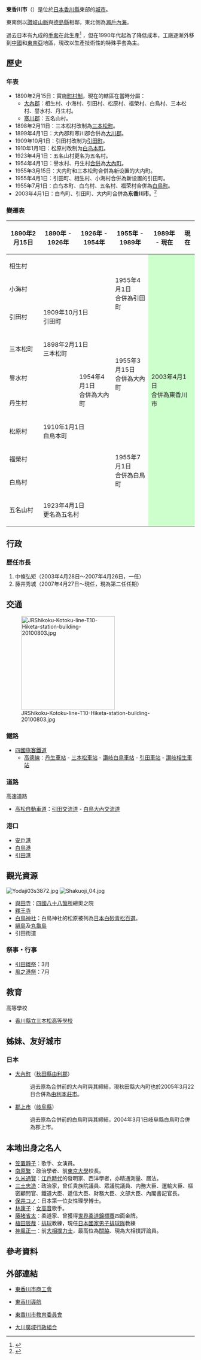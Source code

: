 {{infobox 日本的市
| 自治體名 = 東香川市
| 日文原名 = 東かがわ市
| 平假名 = ひがしかがわし
| 羅馬字拼音 = Higashikagawa-shi
| 圖像 = Kamebishiya02s3872.jpg
| 圖像說明 = [[龜菱屋醬油|龜菱屋醬油]]老鋪（[[岡田家宅邸|岡田家宅邸]]）
| 市章 = Emblem of Higashikagawa, Kagawa.svg

| 市旗 = Flag of Higashikagawa, Kagawa.svg
| 都道府縣 = 香川縣
| 編號 = 37207-2
| 面積 = 153.34
| 人口 = 29,745<ref>{{Cite web |url=http://www.higashikagawa.jp/itwinfo/cl1000019/ |title=東香川市官方網頁 |access-date=2012-10-18 |archive-date=2021-02-08 |archive-url=https://web.archive.org/web/20210208194655/https://www.higashikagawa.jp/itwinfo/cl1000019/ |dead-url=no }}</ref>
| 統計時間 = 2018年4月1日
| 自治體 = [[讚岐市|讚岐市]]<br />（隔海隣接）<br />[[小豆島町|小豆島町]]<br />'''[[德島縣|德島縣]]'''：[[鳴門市|鳴門市]]、[[阿波市|阿波市]]、[[板野町|板野町]]、[[上板町|上板町]]
| 市長 = 藤井秀城
| 卸任日期 = 2019年4月26日
| 議員數 = 18
| 郵遞區號 = 769-2792
| 所在地 = 東香川市湊1847番地1
| 電話號碼 = 879-26-1111
| 外部連結 = {{URL|www.higashikagawa.jp}}
| 地圖 = Higashikagawa in Kagawa Prefecture Ja.svg
| 註記 =
}}
'''東香川市'''（{{jpn|j=東かがわ市|hg=ひがしかがわし|rm=Higashikagawa shi|f=y}}）是位於[[日本|日本]][[香川縣|香川縣]]東部的[[城市|城市]]。

東南側以[[讚岐山脈|讚岐山脈]]與[[德島縣|德島縣]]相鄰，東北側為[[瀨戶內海|瀨戶內海]]。

過去日本有九成的[[手套|手套]]在此生產<ref>{{cite web| title=合併までの経緯| url=http://www.higashikagawa.jp/itwinfo/i659/| publisher=東香川市政府| accessdate=2012-10-23| language=ja| archive-date=2021-02-08| archive-url=https://web.archive.org/web/20210208194657/https://www.higashikagawa.jp/itwinfo/i659/| dead-url=no}}</ref> ，但在1990年代起為了降低成本，工廠逐漸外移到[[中國|中國]]和[[東南亞|東南亞]]地區，現改以生產技術性的特殊手套為主。

==歷史==
===年表===
* 1890年2月15日：實施[[町村制|町村制]]，現在的轄區在當時分屬：
** [[大內郡|大內郡]]：相生村、小海村、引田村、松原村、福榮村、白鳥村、三本松村、譽水村、丹生村。
** [[寒川郡_(香川縣)|寒川郡]]：五名山村。
* 1898年2月11日：三本松村改制為[[三本松町|三本松町]]。
* 1899年4月1日：大內郡和寒川郡合併為[[大川郡|大川郡]]。
* 1909年10月1日：引田村改制为[[引田町|引田町]]。
* 1910年1月1日：松原村改制为[[白鸟本町|白鸟本町]]。
* 1923年4月1日：五名山村更名为五名村。
* 1954年4月1日：譽水村、丹生村[[市町村合併|合併]]為[[大內町|大內町]]。
* 1955年3月15日：大内町和三本松町合併為新设置的大内町。
* 1955年4月1日：引田町、相生村、小海村合併為新设置的引田町。
* 1955年7月1日：白鸟本町、白鸟村、五名村、福荣村合併為[[白鳥町_(香川縣)|白鳥町]]。
* 2003年4月1日：白鸟町、引田町、大内町合併為'''东香川市'''。<ref>{{cite web| title=東かがわ市概要| url=http://www.higashikagawa.jp/itwinfo/i658/| publisher=東香川市政府| accessdate=2012-10-23| language=ja| archive-date=2012-07-13| archive-url=https://web.archive.org/web/20120713061840/http://www.higashikagawa.jp/itwinfo/i658/| dead-url=no}}</ref>

===變遷表===
{| class="wikitable" style="font-size:small"
! 1890年2月15日
! 1890年 - 1926年
! 1926年 - 1954年
! 1955年 - 1989年
! 1989年 - 現在
! 現在
|-
| colspan=3 | 相生村
| rowspan=3 | 1955年4月1日<br>合併為引田町
| rowspan=10 colspan=2 style="background-color:#cfc;" | 2003年4月1日<br>合併為東香川市
|-
| colspan=3 | 小海村
|-
| 引田村
| colspan=2 | 1909年10月1日<br>引田町
|-
| 三本松町
| colspan=2 | 1898年2月11日<br>三本松町
| rowspan=3 | 1955年3月15日<br>合併為大內町
|-
| colspan=2 | 譽水村
| rowspan=2 | 1954年4月1日<br>合併為大內町
|-
| colspan=2 | 丹生村
|-
| 松原村
| colspan=2 | 1910年1月1日<br>白鳥本町
| rowspan=4 | 1955年7月1日<br>合併為白鳥町
|-
| colspan=3 | 福榮村
|-
| colspan=3 | 白鳥村
|-
| 五名山村
| colspan=2 | 1923年4月1日<br>更名為五名村
|}

==行政==
===歷任市長===
# 中條弘矩（2003年4月28日～2007年4月26日，一任）
# 藤井秀城（2007年4月27日～現任，現為第二任任期）

== 交通 ==
[[File:JRShikoku-Kotoku-line-T10-Hiketa-station-building-20100803.jpg|250px]]
=== 鐵路 ===
* [[四國旅客鐵道|四國旅客鐵道]]
** [[高德線|高德線]]：[[丹生車站|丹生車站]] - [[三本松車站_(香川縣)|三本松車站]] - [[讚岐白鳥車站|讚岐白鳥車站]] - [[引田車站|引田車站]] - [[讚岐相生車站|讚岐相生車站]]

=== 道路 ===
; 高速道路
* [[高松自動車道|高松自動車道]]：[[引田交流道|引田交流道]] - [[白鳥大內交流道|白鳥大內交流道]]

=== 港口 ===
* [[安戶港|安戶港]]
* [[白鳥港|白鳥港]]
* [[引田港|引田港]]

==觀光資源==
[[File:Yodaji03s3872.jpg|thumb]]
[[File:Shakuoji_04.jpg|thumb]]
* [[與田寺|與田寺]]：[[四國八十八箇所|四國八十八箇所]]總奧之院
* [[釋王寺|釋王寺]]
* [[白鳥神社_(東香川市)|白鳥神社]]：白鳥神社的松原被列為[[日本白砂青松百選|日本白砂青松百選]]。
* [[絹島|絹島]]及[[丸龜島|丸龜島]]
* 引田街道

=== 祭事・行事 ===
* [[引田雛祭|引田雛祭]]：3月
* [[風之港祭|風之港祭]]：7月

==教育==
; 高等學校
* [[香川縣立三本松高等學校|香川縣立三本松高等學校]]

==姊妹、友好城市==
===日本===
* [[大內町_(秋田縣)|大內町]]（[[秋田縣|秋田縣]][[由利郡|由利郡]]）
*: 過去原為合併前的大內町與其締結，現秋田縣大內町也於2005年3月22日合併為[[由利本莊市|由利本莊市]]。
* [[郡上市|郡上市]]（[[岐阜縣|岐阜縣]]）
*: 過去原為合併前的白鳥町與其締結，2004年3月1日岐阜縣白鳥町合併為郡上市。

==本地出身之名人==
* [[笠置靜子|笠置靜子]]：歌手、女演員。
* [[南原繁|南原繁]]：政治學者、前[[東京大學|東京大學]]校長。
* [[久米通賢|久米通賢]]：[[江戶時代|江戶時代]]的發明家、西洋學者，亦精通測量、曆法。
* [[三土忠造|三土忠造]]：政治家，曾任貴族院議員、眾議院議員、内務大臣、運輸大臣、樞密顧問官、鐵道大臣、遞信大臣、財務大臣、文部大臣、內閣書記官長。
* [[保井コノ|保井コノ]]：日本第一位女性理學博士。
* [[林康子|林康子]]：[[女高音|女高音]]歌手。
* [[藤猪省太|藤猪省太]]：柔道家、曾獲得[[世界柔道錦標賽|世界柔道錦標賽]]四面金牌。
* [[植田辰哉|植田辰哉]]：[[排球|排球]]教練，現任[[日本國家男子排球隊|日本國家男子排球隊]]教練
* [[神風正一|神風正一]]：前[[大相撲|大相撲]][[力士|力士]]，最高位為[[關脇|關脇]]、現為大相撲評論員。

==參考資料==
{{reflist}}

==外部連結==
{{commonscat|Higashikagawa, Kagawa}}
* {{Ja}} [http://www.shokokai-kagawa.or.jp/higashikagawa/ 東香川市商工會] {{Wayback|url=http://www.shokokai-kagawa.or.jp/higashikagawa/ |date=20190531063953 }}
* {{Ja}} [https://web.archive.org/web/20121113080612/http://ilove-higashikagawa.com/ 東香川導航]
* {{Ja}} [http://www.higashikagawa.ed.jp/ 東香川市教育委員會] {{Wayback|url=http://www.higashikagawa.ed.jp/ |date=20210208194705 }}
* {{Ja}} [http://www.o-kouiki.jp/ 大川廣域行政組合] {{Wayback|url=http://www.o-kouiki.jp/ |date=20201004050723 }}

{{香川縣}}{{Authority control}}